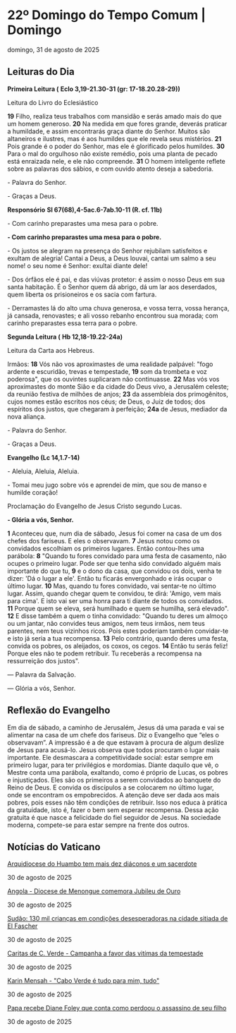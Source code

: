 
# 22º Domingo do Tempo Comum | Domingo

domingo, 31 de agosto de 2025

## Leituras do Dia

**Primeira Leitura (** **Eclo 3,19-21.30-31 (gr: 17-18.20.28-29))**

Leitura do Livro do Eclesiástico

**19** Filho, realiza teus trabalhos com mansidão e serás amado mais do que um homem generoso. **20** Na medida em que fores grande, deverás praticar a humildade, e assim encontrarás graça diante do Senhor. Muitos são altaneiros e ilustres, mas é aos humildes que ele revela seus mistérios. **21** Pois grande é o poder do Senhor, mas ele é glorificado pelos humildes. **30** Para o mal do orgulhoso não existe remédio, pois uma planta de pecado está enraizada nele, e ele não compreende. **31** O homem inteligente reflete sobre as palavras dos sábios, e com ouvido atento deseja a sabedoria. 

\- Palavra do Senhor.

\- Graças a Deus.

**Responsório** **Sl 67(68),4-5ac.6-7ab.10-11 (R. cf. 11b)**

\- Com carinho preparastes uma mesa para o pobre. 

**\- Com carinho preparastes uma mesa para o pobre.** 

\- Os justos se alegram na presença do Senhor rejubilam satisfeitos e exultam de alegria! Cantai a Deus, a Deus louvai, cantai um salmo a seu nome! o seu nome é Senhor: exultai diante dele! 

\- Dos órfãos ele é pai, e das viúvas protetor: é assim o nosso Deus em sua santa habitação. É o Senhor quem dá abrigo, dá um lar aos deserdados, quem liberta os prisioneiros e os sacia com fartura.

\- Derramastes lá do alto uma chuva generosa, e vossa terra, vossa herança, já cansada, renovastes; e ali vosso rebanho encontrou sua morada; com carinho preparastes essa terra para o pobre.

**Segunda Leitura (** **Hb 12,18-19.22-24a)**

Leitura da Carta aos Hebreus.

Irmãos: **18** Vós não vos aproximastes de uma realidade palpável: "fogo ardente e escuridão, trevas e tempestade, **19** som da trombeta e voz poderosa", que os ouvintes suplicaram não continuasse. **22** Mas vós vos aproximastes do monte Sião e da cidade do Deus vivo, a Jerusalém celeste; da reunião festiva de milhões de anjos; **23** da assembleia dos primogênitos, cujos nomes estão escritos nos céus; de Deus, o Juiz de todos; dos espíritos dos justos, que chegaram à perfeição; **24a** de Jesus, mediador da nova aliança. 

\- Palavra do Senhor.

\- Graças a Deus.

**Evangelho (Lc 14,1.7-14)**

\- Aleluia, Aleluia, Aleluia.

\- Tomai meu jugo sobre vós e aprendei de mim, que sou de manso e humilde coração!

Proclamação do Evangelho de Jesus Cristo segundo Lucas.

**\- Glória a vós, Senhor.**

**1** Aconteceu que, num dia de sábado, Jesus foi comer na casa de um dos chefes dos fariseus. E eles o observavam. **7** Jesus notou como os convidados escolhiam os primeiros lugares. Então contou-lhes uma parábola: **8** "Quando tu fores convidado para uma festa de casamento, não ocupes o primeiro lugar. Pode ser que tenha sido convidado alguém mais importante do que tu, **9** e o dono da casa, que convidou os dois, venha te dizer: 'Dá o lugar a ele'. Então tu ficarás envergonhado e irás ocupar o último lugar. **10** Mas, quando tu fores convidado, vai sentar-te no último lugar. Assim, quando chegar quem te convidou, te dirá: 'Amigo, vem mais para cima'. E isto vai ser uma honra para ti diante de todos os convidados. **11** Porque quem se eleva, será humilhado e quem se humilha, será elevado". **12** E disse também a quem o tinha convidado: "Quando tu deres um almoço ou um jantar, não convides teus amigos, nem teus irmãos, nem teus parentes, nem teus vizinhos ricos. Pois estes poderiam também convidar-te e isto já seria a tua recompensa. **13** Pelo contrário, quando deres uma festa, convida os pobres, os aleijados, os coxos, os cegos. **14** Então tu serás feliz! Porque eles não te podem retribuir. Tu receberás a recompensa na ressurreição dos justos".

 — Palavra da Salvação.

 — Glória a vós, Senhor.

## Reflexão do Evangelho

 Em dia de sábado, a caminho de Jerusalém, Jesus dá uma parada e vai se alimentar na casa de um chefe dos fariseus. Diz o Evangelho que “eles o observavam”. A impressão é a de que estavam à procura de algum deslize de Jesus para acusá-lo. Jesus observa que todos procuram o lugar mais importante. Ele desmascara a competitividade social: estar sempre em primeiro lugar, para ter privilégios e mordomias. Diante daquilo que vê, o Mestre conta uma parábola, exaltando, como é próprio de Lucas, os pobres e injustiçados. Eles são os primeiros a serem convidados ao banquete do Reino de Deus. E convida os discípulos a se colocarem no último lugar, onde se encontram os empobrecidos. A atenção deve ser dada aos mais pobres, pois esses não têm condições de retribuir. Isso nos educa à prática da gratuidade, isto é, fazer o bem sem esperar recompensa. Dessa ação gratuita é que nasce a felicidade do fiel seguidor de Jesus. Na sociedade moderna, compete-se para estar sempre na frente dos outros.

## Notícias do Vaticano

[Arquidiocese do Huambo tem mais dez diáconos e um sacerdote](https://www.vaticannews.va/pt/africa/news/2025-08/arquidiocese-do-huambo-tem-mais-dez-diaconos-e-um-sacerdote.html) 

30 de agosto de 2025

[Angola - Diocese de Menongue comemora Jubileu de Ouro](https://www.vaticannews.va/pt/africa/news/2025-08/angola-diocese-de-menongue-comemora-jubileu-de-ouro.html) 

30 de agosto de 2025

[Sudão: 130 mil crianças em condições desesperadoras na cidade sitiada de El Fascher](https://www.vaticannews.va/pt/mundo/news/2025-08/sudao-criancas-entre-fome-guerra-e-epidemias.html) 

30 de agosto de 2025

[Caritas de C. Verde - Campanha a favor das vitímas da tempestade](https://www.vaticannews.va/pt/africa/news/2025-08/caritas-de-c-verde-campanha-a-favor-das-vitimas-da-tempestade.html) 

30 de agosto de 2025

[Karin Mensah - "Cabo Verde é tudo para mim, tudo"](https://www.vaticannews.va/pt/africa/news/2025-08/karin-mensah-cabo-verde-e-tudo-para-mim-tudo.html) 

30 de agosto de 2025

[Papa recebe Diane Foley que conta como perdoou o assassino de seu filho](https://www.vaticannews.va/pt/papa/news/2025-08/diane-foley-papa-leao-xiv-mae-misericordia-entrevista.html) 

30 de agosto de 2025